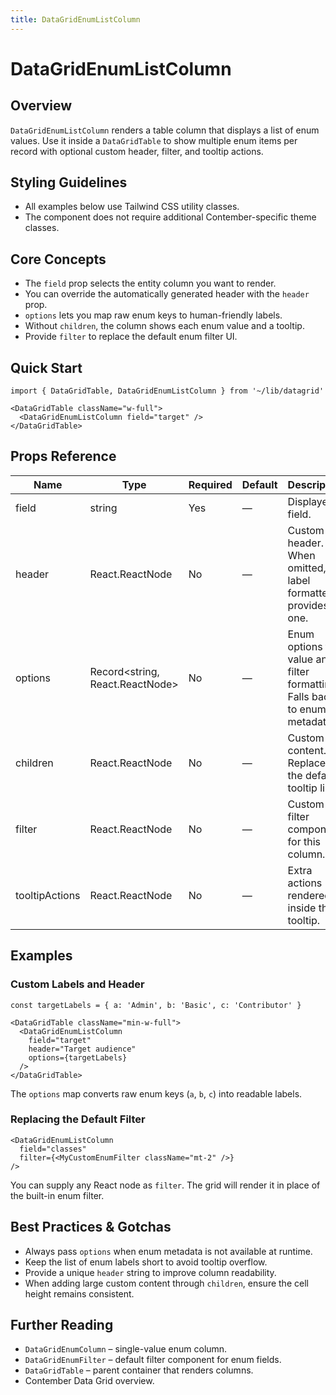 ```yaml
---
title: DataGridEnumListColumn
---
```


<!-- Edited by human: false -->
<!-- Examples count: 6 -->
<!-- Source examples: 1 -->
<!-- Playground examples: 1 -->
<!-- External examples: 4 -->
<!-- Import examples: 3 -->

# DataGridEnumListColumn

## Overview
`DataGridEnumListColumn` renders a table column that displays a list of enum values.
Use it inside a `DataGridTable` to show multiple enum items per record with optional custom header, filter, and tooltip actions.

## Styling Guidelines
* All examples below use Tailwind CSS utility classes.
* The component does not require additional Contember-specific theme classes.

## Core Concepts
* The `field` prop selects the entity column you want to render.
* You can override the automatically generated header with the `header` prop.
* `options` lets you map raw enum keys to human-friendly labels.
* Without `children`, the column shows each enum value and a tooltip.
* Provide `filter` to replace the default enum filter UI.

## Quick Start
```tsx
import { DataGridTable, DataGridEnumListColumn } from '~/lib/datagrid'

<DataGridTable className="w-full">
  <DataGridEnumListColumn field="target" />
</DataGridTable>
```

## Props Reference
| Name | Type | Required | Default | Description |
|------|------|----------|---------|-------------|
| field | string | Yes | — | Displayed field. |
| header | React.ReactNode | No | — | Custom header. When omitted, the label formatter provides one. |
| options | Record&lt;string, React.ReactNode&gt; | No | — | Enum options for value and filter formatting. Falls back to enum metadata. |
| children | React.ReactNode | No | — | Custom cell content. Replaces the default tooltip list. |
| filter | React.ReactNode | No | — | Custom filter component for this column. |
| tooltipActions | React.ReactNode | No | — | Extra actions rendered inside the tooltip. |

## Examples

### Custom Labels and Header
```tsx
const targetLabels = { a: 'Admin', b: 'Basic', c: 'Contributor' }

<DataGridTable className="min-w-full">
  <DataGridEnumListColumn
    field="target"
    header="Target audience"
    options={targetLabels}
  />
</DataGridTable>
```
The `options` map converts raw enum keys (`a`, `b`, `c`) into readable labels.

### Replacing the Default Filter
```tsx
<DataGridEnumListColumn
  field="classes"
  filter={<MyCustomEnumFilter className="mt-2" />}
/>
```
You can supply any React node as `filter`. The grid will render it in place of the built-in enum filter.

## Best Practices & Gotchas
* Always pass `options` when enum metadata is not available at runtime.
* Keep the list of enum labels short to avoid tooltip overflow.
* Provide a unique `header` string to improve column readability.
* When adding large custom content through `children`, ensure the cell height remains consistent.

## Further Reading
* `DataGridEnumColumn` – single-value enum column.
* `DataGridEnumFilter` – default filter component for enum fields.
* `DataGridTable` – parent container that renders columns.
* Contember Data Grid overview.

<!-- End of Generated Documentation -->

